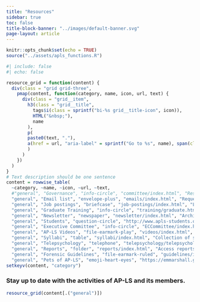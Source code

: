 ```yaml
---
title: "Resources" 
sidebar: true
toc: false
title-block-banner: "../images/default-banner.svg"
page-layout: article
---
```


```r
knitr::opts_chunk$set(echo = TRUE)
source("../assets/apls_functions.R")
```

```r
#| include: false
#| echo: false

resource_grid = function(content) {
  div(class = "grid grid-three",
    pmap(content, function(category, name, icon, url, text) {
      div(class = "grid__item",
        h3(class = "grid__title",
          tags$i(class = sprintf("bi-%s grid__title-icon", icon)),
          HTML("&nbsp;"),
          name
        ),
        p(
        paste0(text, "."),
        a(href = url, "aria-label" = sprintf("Go to %s", name), span(class = "grid__link-box"))
        )
      )
    })
  )
}
# Text description should be one sentence
content = rowwise_table(
  ~category, ~name, ~icon, ~url, ~text,
  #"general", "Governance", "info-circle", "committee/index.html", "Resources for Executive Committee & Chairs",
  "general", "Email list", "envelope-plus", "emails/index.html", "Request use of AP-LS Email list.",
  "general", "Job postings", "briefcase", "job-postings/index.html", "List of job opportunities related to law-psychology",
  "general", "Graduate Training", "info-circle", "training/graduate.html", "Graduate Programs in Psychology & Law",
  "general", "Newsletter", "newspaper", "newsletter/index.html", "Archive of previous issues",
  "general", "Students", "question-circle", "http://www.apls-students.org/about.html", "Collection of information for students",
  "general", "Executive Committee", "info-circle", "ECCommittee/index.html", "Collection of committee resources",
  "general", "AP-LS Videos", "file-earmark-play", "videos/index.html", "Collection of webinars, talks and videos.",
  "general", "Syllabi", "table", "syllabi/index.html", "Collection of syllabi for courses related to psychology and law.",
  "general", "Telepsychology", "telephone", "telepsychology/telepsychology.html", "Collection of articles and resources about telepsychology",
  "general", "Reports", "folder", "reports/index.html", "Access reports by AP-LS committees and taskforces.", 
  "general", "Forensic Guidelines", "file-earmark-ruled", "guidelines/index.html", "Specialty Guidelines for Forensic Psychologists from APA",
  "general", "Pets of AP-LS", "emoji-heart-eyes", "https://emmarshall.github.io/apls-pets/", "Gallery of pets")
setkeyv(content, "category")
```

### Stay up to date with the activities of AP-LS and its members.

```r
resource_grid(content[.("general")])
```


